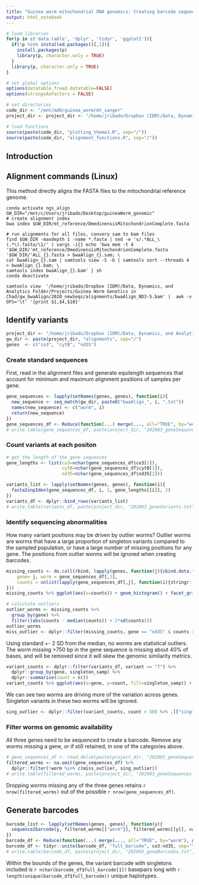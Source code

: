 ```yaml
---
title: "Guinea worm mitochondrial DNA genomics: Creating barcode sequences"
output: html_notebook
---
```


```r
# load libraries
for(p in c('data.table', 'dplyr', 'tidyr', 'ggplot2')){
  if(!p %in% installed.packages()[,1]){
    install.packages(p)
    library(p, character.only = TRUE)
  }
  library(p, character.only = TRUE)
}

# set global options
options(datatable.fread.datatable=FALSE)
options(stringsAsFactors = FALSE)

# set directories
code_dir <- "/mnt/md0/guinea_worm/mt_sanger"
project_dir <- project_dir <- "/home/jribado/Dropbox (IDM)/Data, Dynamics, and Analytics Folder/Projects/Guinea Worm Genetics in Chad/gw_bwaAlign/2020_newSeqs"

# load functions
source(paste(code_dir, "plotting_themeJ.R", sep="/"))
source(paste(code_dir, "alignment_functions.R", sep="/"))
```

## Introduction

################################################################################
## Alignment commands (Linux)

This method directly aligns the FASTA files to the mitochondrial reference genome. 

```
conda activate ngs_align
GW_DIR="/mnt/c/Users/jribado/Desktop/guineaWorm_genomic"
# create alignment index
bwa index $GW_DIR/mt_reference/DmedinensisMitochondrionComplete.fasta

# run alignments for all files, convery sam to bam files
find $GW_DIR -maxdepth 1 -name *.fasta | sed -e 's/.*ALL_\(.*\).fasta/\1/' | xargs -i{} echo 'bwa mem -t 4 '$GW_DIR/'mt_reference/DmedinensisMitochondrionComplete.fasta '$GW_DIR/'ALL_{}.fasta > bwaAlign_{}.sam; \
cat bwaAlign_{}.sam | samtools view -S -b | samtools sort --threads 4 > bwaAlign_{}.bam; \
samtools index bwaAlign_{}.bam' | sh
conda deactivate

samtools view  '/home/jribado/Dropbox (IDM)/Data, Dynamics, and Analytics Folder/Projects/Guinea Worm Genetics in Chad/gw_bwaAlign/2020_newSeqs/alignments/bwaAlign_ND3-5.bam' |  awk -v OFS='\t' '{print $1,$4,$10}'
```

## Identify variants

```r
project_dir <- "/home/jribado/Dropbox (IDM)/Data, Dynamics, and Analytics Folder/Projects/Guinea Worm Genetics in Chad/gw_bwaAlign/2020_newSeqs"
gw_dir <- paste(project_dir, "alignments", sep="/")
genes  <- c("co3", "cytB", "nd35")
```

### Create standard sequences 
First, read in the alignment files and generate equilength sequences that account for minimum and maximum alignment positions of samples per gene. 

```r
gene_sequences <- lapply(setNames(genes, genes), function(i){
  new_sequence <- seq_match(gw_dir, paste0("bwaAlign_", i, ".txt"))
  names(new_sequence) <- c("worm", i)
  return(new_sequence)
})
gene_sequences_df <- Reduce(function(...) merge(..., all="TRUE", by="worm"), gene_sequences)
# write.table(gene_sequences_df, paste(project_dir, "202003_geneSequences.txt", sep="/"), sep="\t", quote = F, row.names = F)
```

### Count variants at each positon 

```r
# get the length of the gene sequences
gene_lengths <- list(co3=nchar(gene_sequences_df$co3[1]),
                     cytB=nchar(gene_sequences_df$cytB[1]),
                     nd35=nchar(gene_sequences_df$nd35[2])) 

variants_list <- lapply(setNames(genes, genes), function(i){
  fasta2snpIden(gene_sequences_df, i, 1, gene_lengths[[i]], 2)
})
variants_df <- dplyr::bind_rows(variants_list)
# write.table(variants_df, paste(project_dir, "202003_geneVariants.txt", sep="/"), sep="\t", quote = F, row.names = F)
```


### Identify sequencing abnormalities 

How many variant positions may be driven by outlier worms? Outlier worms are worms that have a large proportion of singleton variants compared to the sampled population, or have a large number of missing positions for any gene. The positions from outlier worms will be ignored when creating barcodes.

```r
missing_counts <- do.call(rbind, lapply(genes, function(j){cbind.data.frame(
    gene= j, worm = gene_sequences_df[,1],
    counts = unlist(lapply(gene_sequences_df[,j], function(i){stringr::str_count(i, "\\-")})))
}))
missing_counts %>% ggplot(aes(x=counts)) + geom_histogram() + facet_grid(~gene, scales="free")
```

```r
# calculate outliers
outlier_worms <- missing_counts %>%
  group_by(gene) %>%
  filter((abs(counts - median(counts)) > 2*sd(counts))) 
outlier_worms
miss_outlier <- dplyr::filter(missing_counts, gene == "nd35" & counts > 750) %>% .[["worm"]]
```

Using standard +- 2 SD from the median, no worms are statistical outliers. The worm missing >750 bp in the gene sequence is missing about 40% of bases, and will be removed since it will skew the genomic similarity metrics.  


```r
variant_counts <- dplyr::filter(variants_df, variant == "T") %>%
  dplyr::group_by(gene, singleton_samp) %>%
  dplyr::summarise(count = n())
variant_counts %>% ggplot(aes(x=gene, y=count, fill=singleton_samp)) + geom_bar(stat="identity")
```

We can see two worms are driving more of the variation across genes. Singleton variants in these two worms will be ignored. 

```r
sing_outlier <- dplyr::filter(variant_counts, count > 50) %>% .[["singleton_samp"]]
```

### Filter worms on genomic availability

All three genes need to be sequenced to create a barcode. Remove any worms missing a gene, or if still retained, in one of the categories above. 

```r
# gene_sequences_df <- read.delim(paste(project_dir, "202003_geneSequences.txt", sep="/"), sep="\t")
filtered_worms <- na.omit(gene_sequences_df) %>%
  dplyr::filter(!worm %in% c(miss_outlier, sing_outlier))
# write.table(filtered_worms, paste(project_dir, "202003_geneSequences_filtered.txt", sep="/"), sep="\t", quote = F, row.names = F)
```

Dropping worms missing any of the three genes retains `r nrow(filtered_worms)` out of the possible `r nrow(gene_sequences_df)`.

################################################################################
## Generate barcodes 

```r
barcode_list <- lapply(setNames(genes, genes), function(y){
  sequence2barcode(y, filtered_worms[["worm"]], filtered_worms[[y]], variants_df)
})
barcode_df <- Reduce(function(...) merge(..., all="TRUE", by="worm"), gene_seqs_list)
barcode_df <- tidyr::unite(barcode_df, "full_barcode", co3:nd35, sep="", remove=FALSE) 
# write.table(barcode_df, paste(project_dir, "202003_geneBarcodes.txt", sep="/"), sep="\t", quote = F, row.names = F)
```

Within the bounds of the genes, the variant barcode with singletons included is `r nchar(barcode_df$full_barcode[1])` basepairs long with `r length(unique(barcode_df$full_barcode))` unique haplotypes.





